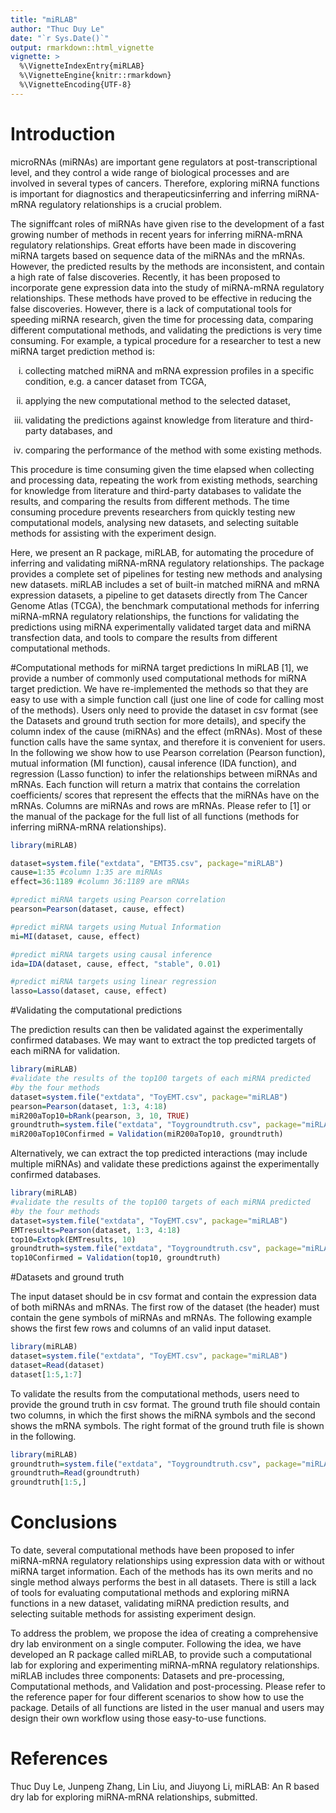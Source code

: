 ```yaml
---
title: "miRLAB"
author: "Thuc Duy Le"
date: "`r Sys.Date()`"
output: rmarkdown::html_vignette
vignette: >
  %\VignetteIndexEntry{miRLAB}
  %\VignetteEngine{knitr::rmarkdown}
  %\VignetteEncoding{UTF-8}
---
```

# Introduction


microRNAs (miRNAs) are important gene regulators at post-transcriptional level, and they control a wide range of biological processes and are involved in several types of cancers. Therefore, exploring miRNA functions is important for diagnostics and therapeuticsinferring and inferring miRNA-mRNA regulatory relationships is a crucial problem. 

The signiffcant roles of miRNAs have given rise to the development of a fast growing number of methods in recent years for inferring miRNA-mRNA regulatory relationships. Great efforts have been made in discovering miRNA targets based on sequence data of the miRNAs and the mRNAs. However, the predicted results by the methods are inconsistent, and contain a high rate of false discoveries. Recently, it has been proposed to incorporate gene expression data into the study of miRNA-mRNA regulatory relationships. These methods have proved to be effective in reducing the false discoveries. However, there is a lack of computational tools for speeding miRNA research, given the time for processing data, comparing different computational methods, and validating the predictions is very time consuming.  For example, a typical procedure for a researcher to test a new miRNA target prediction method is:

i) collecting matched miRNA and mRNA expression profiles in a specific condition, e.g. a cancer dataset from TCGA,  

ii) applying the new computational method to the selected dataset, 

iii) validating the predictions against knowledge from literature and third-party databases, and 

iv) comparing the performance of the method with some existing  methods. 

This procedure is time consuming given the time elapsed when collecting and processing data, repeating the work from existing methods, searching for knowledge from literature and third-party databases to validate the results, and comparing the results from different methods. The time consuming procedure prevents researchers from quickly testing new computational models, analysing new datasets, and selecting suitable methods for assisting with the experiment design. 

Here, we present an R package, miRLAB, for automating the procedure of inferring and validating miRNA-mRNA regulatory relationships. The package provides a complete set of pipelines for testing new methods and analysing new datasets. miRLAB includes a set of built-in matched miRNA and mRNA expression datasets, a pipeline to get datasets directly from The Cancer Genome Atlas (TCGA),  the benchmark computational methods for inferring miRNA-mRNA regulatory relationships, the functions for validating the predictions using miRNA experimentally validated target data and miRNA transfection data, and tools to compare the results from different computational methods.

#Computational methods for miRNA target predictions
In miRLAB [1], we provide a number of commonly used computational methods for miRNA target prediction. We have re-implemented the methods so that they are easy to use with a simple function call (just one line of code for calling most of the methods). Users only need to provide the dataset in csv format (see the Datasets and ground truth section for more details), and specify the column index of the cause (miRNAs) and the effect (mRNAs). Most of these function calls have the same syntax, and therefore it is convenient for users. In the following we show how to use Pearson correlation (Pearson function), mutual information (MI function), causal inference (IDA function), and regression (Lasso function) to infer the relationships between miRNAs and mRNAs.  Each function will return a matrix that contains the correlation coefficients/ scores that represent the effects that the miRNAs have on the mRNAs. Columns are miRNAs and rows are mRNAs. Please refer to [1] or the manual of the package for the full list of all functions (methods for inferring miRNA-mRNA relationships). 

```r

library(miRLAB)

dataset=system.file("extdata", "EMT35.csv", package="miRLAB")
cause=1:35 #column 1:35 are miRNAs
effect=36:1189 #column 36:1189 are mRNAs

#predict miRNA targets using Pearson correlation
pearson=Pearson(dataset, cause, effect)

#predict miRNA targets using Mutual Information
mi=MI(dataset, cause, effect)

#predict miRNA targets using causal inference
ida=IDA(dataset, cause, effect, "stable", 0.01)

#predict miRNA targets using linear regression
lasso=Lasso(dataset, cause, effect)

```
#Validating the computational predictions

The prediction results can then be validated against the experimentally confirmed databases. We may want to extract the top predicted targets of each miRNA for validation.

```r
library(miRLAB)
#validate the results of the top100 targets of each miRNA predicted 
#by the four methods
dataset=system.file("extdata", "ToyEMT.csv", package="miRLAB")
pearson=Pearson(dataset, 1:3, 4:18)
miR200aTop10=bRank(pearson, 3, 10, TRUE)
groundtruth=system.file("extdata", "Toygroundtruth.csv", package="miRLAB")
miR200aTop10Confirmed = Validation(miR200aTop10, groundtruth)
```

Alternatively, we can extract the top predicted interactions (may include multiple miRNAs) and validate these
predictions against the experimentally confirmed databases.

```r
library(miRLAB)
#validate the results of the top100 targets of each miRNA predicted 
#by the four methods
dataset=system.file("extdata", "ToyEMT.csv", package="miRLAB")
EMTresults=Pearson(dataset, 1:3, 4:18)
top10=Extopk(EMTresults, 10)
groundtruth=system.file("extdata", "Toygroundtruth.csv", package="miRLAB")
top10Confirmed = Validation(top10, groundtruth)
```
#Datasets and ground truth

The input dataset should be in csv format and contain the expression data of both miRNAs and mRNAs. The first row of the dataset (the header) must contain the gene symbols of miRNAs and mRNAs. The following example shows the first few rows and columns of an valid input dataset.
```r
library(miRLAB)
dataset=system.file("extdata", "ToyEMT.csv", package="miRLAB")
dataset=Read(dataset)
dataset[1:5,1:7]
```

To validate the results from the computational methods, users need to provide the ground truth in csv format. The ground truth file should contain two columns, in which the first shows the miRNA symbols and the second shows the mRNA symbols. The right format of the ground truth file is shown in the following.
```r
library(miRLAB)
groundtruth=system.file("extdata", "Toygroundtruth.csv", package="miRLAB")
groundtruth=Read(groundtruth)
groundtruth[1:5,]
```

# Conclusions

To date, several computational methods have been proposed to infer miRNA-mRNA regulatory relationships using expression data with or without miRNA target information. Each of the methods has its own merits and no single method always performs the best in all datasets. There is still a lack of tools for evaluating computational methods and exploring miRNA functions in a new dataset, validating miRNA prediction results, and selecting suitable methods for assisting experiment design. 

To address the problem, we propose the idea of creating a comprehensive dry lab environment on a single computer. Following the idea, we have developed an R package called miRLAB, to provide such a computational lab for exploring and experimenting miRNA-mRNA regulatory relationships. miRLAB includes three components: Datasets and pre-processing, Computational methods, and Validation and post-processing. Please refer to the reference paper for  four different scenarios to show how to use the package. Details of all functions are listed in the user manual and users may design their own workflow using those easy-to-use functions. 

# References
Thuc Duy Le, Junpeng Zhang, Lin Liu, and Jiuyong Li, miRLAB: An R based dry lab for exploring miRNA-mRNA relationships, submitted.